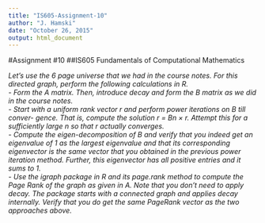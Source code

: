 ```yaml
---
title: "IS605-Assignment-10"
author: "J. Hamski"
date: "October 26, 2015"
output: html_document
---
```


#Assignment #10 
##IS605 Fundamentals of Computational Mathematics

*Let’s use the 6 page universe that we had in the course notes. For this directed graph, perform the following calculations in R.*  
*- Form the A matrix. Then, introduce decay and form the B matrix as we did in the course notes.*  
*- Start with a uniform rank vector r and perform power iterations on B till conver- gence. That is, compute the solution r = Bn × r. Attempt this for a sufficiently large n so that r actually converges.*  
*- Compute the eigen-decomposition of B and verify that you indeed get an eigenvalue of 1 as the largest eigenvalue and that its corresponding eigenvector is the same vector that you obtained in the previous power iteration method. Further, this eigenvector has all positive entries and it sums to 1.*  
*- Use the igraph package in R and its page.rank method to compute the Page Rank of the graph as given in A. Note that you don’t need to apply decay. The package starts with a connected graph and applies decay internally. Verify that you do get the same PageRank vector as the two approaches above.*  

```r

```

